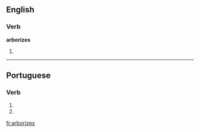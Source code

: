 ==English==

===Verb===
'''arborizes'''

# {{third-person singular of|arborize}}

----

==Portuguese==

===Verb===
{{pt-verb form}}

# {{pt-verb form of|[[arborizar]]|ar|subjunctive|present|singular|second}}
# {{pt-verb form of|[[arborizar]]|ar|imperative|negative|singular|second}}

[[fr:arborizes]]